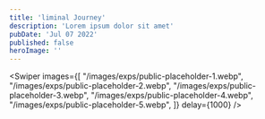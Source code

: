 ```yaml
---
title: 'liminal Journey'
description: 'Lorem ipsum dolor sit amet'
pubDate: 'Jul 07 2022'
published: false
heroImage: ''
---
```




<Swiper 
  images={[
    "/images/exps/public-placeholder-1.webp",
    "/images/exps/public-placeholder-2.webp",
    "/images/exps/public-placeholder-3.webp",
    "/images/exps/public-placeholder-4.webp",
    "/images/exps/public-placeholder-5.webp",
  ]} 
  delay={1000}
/>
